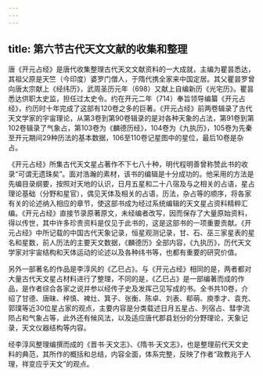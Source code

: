 ```yaml
---
---
---
```

title: 第六节古代天文文献的收集和整理
---



唐《开元占经》是唐代收集整理古代天文文献资料的一大成就，主编为瞿昙悉达，其祖父原是天竺（今印度）婆罗门僧人，于隋代携全家来中国定居。其父瞿昙罗曾向唐太宗献上《经纬历》，武周圣历元年（698）又献上自编新历《光宅历》。瞿昙悉达供职太史监，担任过太史令。约在开元二年（714）奉旨领导编纂《开元占经》，约历时十年完成了这部有120卷之多的巨著。《开元占经》前两卷辑录了古代天文学家的宇宙理论，从第3卷到第90卷辑录的是对各种天象的占法，第91卷到第102卷辑录了气象占，第103卷为《麟德历经》，104卷为《九执历》，105卷为先秦至开元期间29种历法的基本数据，106至110卷记星图中的星位，最后10卷是杂占。

《开元占经》所集古代天文星占著作不下七八十种，明代程明善曾称赞此书的收录“可谓无遗珠矣”。面对浩瀚的素材，该书的编辑是十分成功的。他采用的方法是先编目录纲要，按照对天地的认识，日月五星和二十八宿及与之相关的占语，星占理论基础（分野和星官），偶见天体及相关的占语，历法，杂占等的顺序，将各家有关的论述纳入相应的章节，使这部书成为经过系统编辑的天文星占资料精粹汇编。《开元占经》直接节录原著原文，未经编者改写，因而保存了大量原始资料，得以传世，其中许多珍贵资料是仅见于此书的，这是这部书的一项重要贡献。《开元占经》中所记载的中国古代天象记录，恒星观测记录，甘、石、巫三家星表的星名和星数，前人历法的主要天文数据，《麟德历》全部内容，《九执历》，历代天文学家对宇宙结构和天体运动的论述以及各种纬书等，也都有重要的研究价值。

另外一部著名的作品是李淳风的《乙巳占》。与《开元占经》相同的是，两者都对大量古代天文星占材料进行了整理，不同的是，《乙巳占》是一部编著而成的作品，是作者综合各家之说并参以经传子史及发挥己见写成的书。全书共10卷，介绍了甘德、唐昧、梓慎、裨灶、箕子、张衡、陈卓、刘表、郗萌、庾季才、袁充、郭璞等近30位星占家的观点，主要内容是分类载述日月五星占、列宿占、彗孛流陨占和气象占等，此外还有候风法，以及适应唐代郡县划分的分野理论，天象记录，天文仪器结构等内容。

经李淳风整理编撰而成的《晋书·天文志》、《隋书·天文志》，也是整理前代天文史料的典范，其所作的概括和总结，内容全面，体系完整，反映了作者“政教兆于人理，祥变应乎天文”的观点。